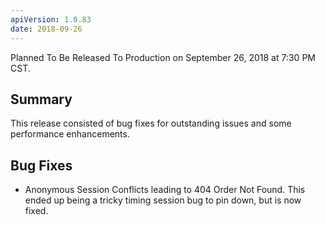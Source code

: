 ```yaml
---
apiVersion: 1.0.83
date: 2018-09-26
---
```


Planned To Be Released To Production on September 26, 2018 at 7:30 PM CST.

## Summary

This release consisted of bug fixes for outstanding issues and some performance enhancements.

## Bug Fixes

- Anonymous Session Conflicts leading to 404 Order Not Found. This ended up being a tricky timing session bug to pin down, but is now fixed.
